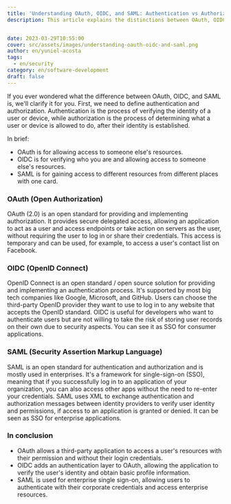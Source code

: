 ```yaml
---
title: 'Understanding OAuth, OIDC, and SAML: Authentication vs Authorization'
description: This article explains the distinctions between OAuth, OIDC, and SAML, outlining their unique features and applications. By breaking down these standards, readers can make informed decisions about which one to use for their authentication and authorization needs.


date: 2023-03-29T10:55:00
cover: src/assets/images/understanding-oauth-oidc-and-saml.png
author: en/yuniel-acosta
tags:
  - en/security
category: en/software-development
draft: false
---
```


If you ever wondered what the difference between OAuth, OIDC, and SAML is, we'll clarify it for you. First, we need to define authentication and authorization. Authentication is the process of verifying the identity of a user or device, while authorization is the process of determining what a user or device is allowed to do, after their identity is established.

In brief:

- OAuth is for allowing access to someone else's resources.
- OIDC is for verifying who you are and allowing access to someone else's resources.
- SAML is for gaining access to different resources from different places with one card.

### OAuth (Open Authorization)

OAuth (2.0) is an open standard for providing and implementing authorization. It provides secure delegated access, allowing an application to act as a user and access endpoints or take action on servers as the user, without requiring the user to log in or share their credentials. This access is temporary and can be used, for example, to access a user's contact list on Facebook.

### OIDC (OpenID Connect)

OpenID Connect is an open standard / open source solution for providing and implementing an authentication process. It's supported by most big tech companies like Google, Microsoft, and GitHub. Users can choose the third-party OpenID provider they want to use to log in to any website that accepts the OpenID standard. OIDC is useful for developers who want to authenticate users but are not willing to take the risk of storing user records on their own due to security aspects. You can see it as SSO for consumer applications.

### SAML (Security Assertion Markup Language)

SAML is an open standard for authentication and authorization and is mostly used in enterprises. It's a framework for single-sign-on (SSO), meaning that if you successfully log in to an application of your organization, you can also access other apps without the need to re-enter your credentials. SAML uses XML to exchange authentication and authorization messages between identity providers to verify user identity and permissions, if access to an application is granted or denied. It can be seen as SSO for enterprise applications.

### In conclusion

- OAuth allows a third-party application to access a user's resources with their permission and without their login credentials.
- OIDC adds an authentication layer to OAuth, allowing the application to verify the user's identity and obtain basic profile information.
- SAML is used for enterprise single sign-on, allowing users to authenticate with their corporate credentials and access enterprise resources.
